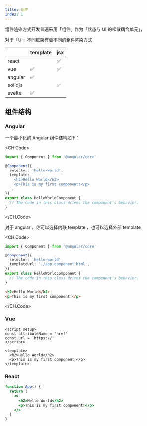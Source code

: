 ```yaml
---
title: 组件
index: 1
---
```


组件渲染方式开发普遍采用「组件」作为「状态与 UI 的松散耦合单元」，

对于「UI」不同框架有着不同的组件渲染方式

|         | template | jsx |
| ------- | -------- | --- |
| react   |          | ✅  |
| vue     | ✅       | ✅  |
| angular | ✅       |     |
| solidjs |          | ✅  |
| svelte  | ✅       |     |

## 组件结构

### Angular

一个最小化的 Angular 组件结构如下：

<CH.Code>

```ts
import { Component } from '@angular/core'

@Component({
  selector: 'hello-world',
  template: `
    <h2>Hello World</h2>
    <p>This is my first component!</p>
  `,
})
export class HelloWorldComponent {
  // The code in this class drives the component's behavior.
}
```

</CH.Code>

对于 angular ，你可以选择内联 template ，也可以选择外部 template

<CH.Code>

```ts app.component.ts
import { Component } from '@angular/core'

@Component({
  selector: 'hello-world',
  templateUrl: './app.component.html',
})
export class HelloWorldComponent {
  // The code in this class drives the component's behavior.
}
```

```html app.component.html
<h2>Hello World</h2>
<p>This is my first component!</p>
```

</CH.Code>

### Vue

```vue
<script setup>
const attributeName = 'href'
const url = 'https://'
</script>

<template>
  <h2>Hello World</h2>
  <p>This is my first component!</p>
</template>
```

### React

```jsx
function App() {
  return (
    <>
      <h2>Hello World</h2>
      <p>This is my first component!</p>
    </>
  )
}
```
